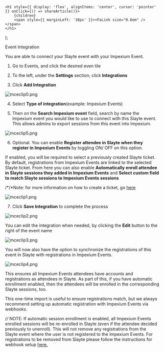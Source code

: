 

    <h1 style={{ display: 'flex', alignItems: 'center', cursor: 'pointer' }} onClick={() => shareArticle()}>
        {children} 
        <span style={{ marginLeft: '10px' }}><FaLink size="0.6em" /></span>
    </h1>
);

<ToastContainer />

<ClickableTitle>Event Integration</ClickableTitle>




You are able to connect your Slayte event with your Impexium Event. 


1. Go to Events, and click the desired even tile


2. To the left, under the **Settings** section; click **Integrations**


3. Click **Add Integration** 


![mceclip0.png](../../../resources/article-images/12796960575635-Event-Integration_1.png) 


4. Select **Type of integration**(example: Impexium Events)


5. Then on the **Search Impexium event** field, search by name the Impexium event you would like to use to connect with this Slayte event. This allows admins to export sessions from this event into Impexium.


![mceclip5.png](../../../resources/article-images/12796960575635-Event-Integration_2.png)


6. Optional. You can enable **Register attendee in Slayte when they register in Impexium Events** by toggling ON/ OFF on this option. 


If enabled, you will be required to select a previously created Slayte ticket. By default, registrations from Impexium Events are linked to the selected Slayte ticket. From here you can also enable **Automatically enroll attendee in Slayte sessions they added in Impexium Events** and **Select custom field to match Slayte sessions to Impexium Events sessions**


/*/*Note: for more information on how to create a ticket, go [here](https://docs-for-customers.slayte.com/hc/en-us/articles/4942520630291-Set-Registration-Tickets)


![mceclip1.png](../../../resources/article-images/12796960575635-Event-Integration_3.png)


7. Click **Save Integration** to complete the process


![mceclip2.png](../../../resources/article-images/12796960575635-Event-Integration_4.png)


You can edit the integration when needed, by clicking the **Edit** button to the right of the event name


![mceclip3.png](../../../resources/article-images/12796960575635-Event-Integration_5.png)


You will now also have the option to synchronize the registrations of this event in Slayte with registrations in Impexium Events.  


![mceclip4.png](../../../resources/article-images/12796960575635-Event-Integration_6.png)


This ensures all Impexium Events attendees have accounts and registrations as attendees in Slayte. As part of this, if you have automatic enrollment enabled, then the attendees will be enrolled in the corresponding Slayte sessions, too.


This one-time import is useful to ensure registrations match, but we always recommend setting up automatic registration with Impexium Events via webhooks.  



/*/* NOTE: If automatic session enrollment is enabled, all Impexium Events enrolled sessions will be re-enrolled in Slayte (even if the attendee decided previously to unenroll). This will not remove any registrations from the Slayte event where the user is not registered to the Impexium Events. For registrations to be removed from Slayte please follow the instructions for webhook setup [here.](https://docs-for-customers.slayte.com/hc/en-us/articles/4471481083411-Webhook-Integration-with-Slayte-Impexium-for-Events)



